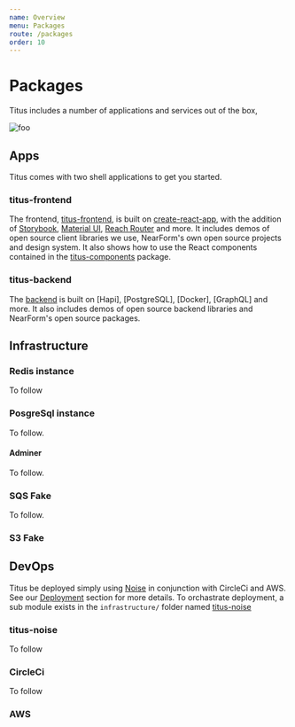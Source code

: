 ```yaml
---
name: Overview
menu: Packages
route: /packages
order: 10
---
```


# Packages
Titus includes a number of applications and services out of the box,

![foo](public/diagram-a.svg)

## Apps
Titus comes with two shell applications to get you started.

### titus-frontend
The frontend, [titus-frontend](), is built on [create-react-app](), with the addition of [Storybook](), [Material UI](), [Reach Router]() and more. It includes demos of open source client libraries we use, NearForm's own open source projects and design system. It also shows how to use the React components contained in the [titus-components]() package.

### titus-backend
The [backend](/kitchen-sink-backend) is built on [Hapi], [PostgreSQL], [Docker], [GraphQL] and more. It also includes demos of open source backend libraries and NearForm's open source packages.

## Infrastructure

### Redis instance
To follow

### PosgreSql instance
To follow.

#### Adminer
To follow.

### SQS Fake
To follow.

### S3 Fake

## DevOps
Titus be deployed simply using [Noise]() in conjunction with CircleCi and AWS. See our [Deployment]() section for more details. To orchastrate deployment, a sub module exists in the `infrastructure/` folder named [titus-noise]()

### titus-noise
To follow

### CircleCi
To follow

### AWS

